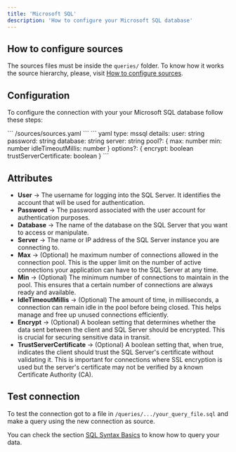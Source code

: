 ```yaml
---
title: 'Microsoft SQL'
description: 'How to configure your Microsoft SQL database'
---
```


## How to configure sources

The sources files must be inside the `queries/` folder. 
<Note>To know how it works the source hierarchy, please, visit [How to configure sources](../sources/how-to-configure-sources).</Note>

## Configuration

To configure the connection with your your Microsoft SQL database follow these steps:

<Steps>
    <Step title="Go to the sources file in your Latitude project">
        ```
            /sources/sources.yaml
        ```
    </Step>
    <Step title="Add the following code for your Microsoft SQL connection">
      ``` yaml
      type: mssql
          details:
            user: string
            password: string
            database: string
            server: string
            pool?: {
                max: number
                min: number
                idleTimeoutMillis: number
            }
            options?: {
                encrypt: boolean
                trustServerCertificate: boolean
            }
      ```
    </Step>
    <Step title="Replace the details section with your info and save">
    </Step>
    <Step title="Done, now you can test your connection">
    </Step>
</Steps>

## Attributes

- **User** → The username for logging into the SQL Server. It identifies the account that will be used for authentication.
- **Password** → The password associated with the user account for authentication purposes.
- **Database** → The name of the database on the SQL Server that you want to access or manipulate.
- **Server** → The name or IP address of the SQL Server instance you are connecting to.
- **Max** → (Optional) he maximum number of connections allowed in the connection pool. This is the upper limit on the number of active connections your application can have to the SQL Server at any time.
- **Min** → (Optional) The minimum number of connections to maintain in the pool. This ensures that a certain number of connections are always ready and available.
- **IdleTimeoutMillis** → (Optional) The amount of time, in milliseconds, a connection can remain idle in the pool before being closed. This helps manage and free up unused connections efficiently.
- **Encrypt** → (Optional) A boolean setting that determines whether the data sent between the client and SQL Server should be encrypted. This is crucial for securing sensitive data in transit.
- **TrustServerCertificate** → (Optional)  A boolean setting that, when true, indicates the client should trust the SQL Server's certificate without validating it. This is important for connections where SSL encryption is used but the server's certificate may not be verified by a known Certificate Authority (CA).

## Test connection

To test the connection got to a file in `/queries/.../your_query_file.sql` and make a query using the new connection as source.

You can check the section [SQL Syntax Basics](../queries/basics/sql-syntax-basics) to know how to query your data. 